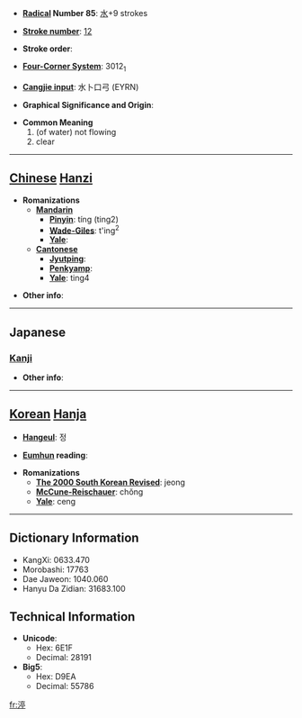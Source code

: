 * '''[[Wiktionary:Chinese radical index| Radical]] Number 85''': [[Wiktionary:Chinese radical index 水|水]]+9 strokes

* '''[[Wiktionary:Chinese total strokes index|Stroke number]]''': [[Wiktionary:Chinese total strokes index 12|12]]

* '''Stroke order''': 

* '''[[Wiktionary:Chinese four corner index|Four-Corner System]]''': 3012<sub>1</sub>

* '''[[Wiktionary:Chinese Cangjie index|Cangjie input]]''': 水卜口弓 (EYRN)

* '''Graphical Significance and Origin''': 

* '''Common Meaning'''
*#(of water) not flowing
*# clear


----

== [[Chinese]] [[Hanzi]] ==

* '''Romanizations'''
** '''[[Mandarin]]'''
*** '''[[Pinyin]]''': tíng (ting2)
*** '''[[Wade-Giles]]''': t'ing<sup>2</sup>
*** '''[[Yale]]''': 
** '''[[Cantonese]]'''
*** '''[[Jyutping]]''':
*** '''[[Penkyamp]]''': 
*** '''[[Yale]]''': ting4

* '''Other info''': 

----

==Japanese==
===[[Kanji]]===
{{kanji|on readings=[[てい]] (tei)|kun readings=[[とどまる]] (todomaru)}}

* '''Other info''':  

----

== [[Korean]] [[Hanja]] ==

* '''[[Hangeul]]''': 정

* '''[[Eumhun]] reading''': 

* '''Romanizations'''
** '''[[The 2000 South Korean Revised Romanization|The 2000 South Korean Revised]]''': jeong
** '''[[McCune-Reischauer]]''': chŏng
** '''[[Yale]]''': ceng

----

== Dictionary Information ==

* KangXi: 0633.470
* Morobashi: 17763
* Dae Jaweon: 1040.060
* Hanyu Da Zidian: 31683.100

== Technical Information ==

* '''Unicode''':
** Hex: 6E1F
** Decimal: 28191
* '''Big5''':
** Hex: D9EA
** Decimal: 55786

[[fr:渟]]